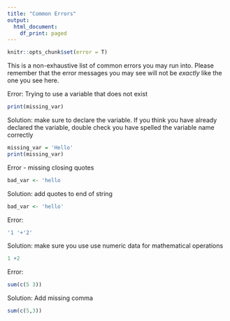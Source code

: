 ```yaml
---
title: "Common Errors"
output:
  html_document:
    df_print: paged
---
```


```r
knitr::opts_chunk$set(error = T)
```


This is a non-exhaustive list of common errors you may run into. Please remember that the error messages you may see will not be *exactly* like the one you see here. 


Error:
Trying to use a variable that does not exist

```r
print(missing_var)
```

Solution:
make sure to declare the variable. If you think you have already declared the variable, double check you have spelled the variable name correctly
```r
missing_var = 'Hello'
print(missing_var)
```


Error - missing closing quotes

```r
bad_var <- 'hello
```

Solution:
add quotes to end of string

```r
bad_var <- 'hello'
```


Error:

```r
'1 '+'2'
```

Solution:
make sure you use use numeric data for mathematical operations 
```r
1 +2
```


Error:

```r
sum(c(5 3))
```

Solution:
Add missing comma

```r
sum(c(5,3))
```

